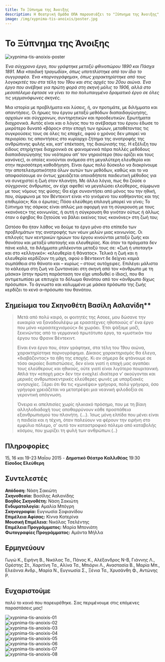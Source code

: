 ```yaml
---
title: Το Ξύπνημα της Άνοιξης
description: Η Θεατρική Ομάδα ΟΠΑ παρουσιάζει το "Ξύπνημα της Άνοιξης", ένα σύγχρονο έργο του Φρανκ Βέντεκιντ για τη νεότητα, την ελευθερία, τα διλήμματα και την αναζήτηση της ταυτότητας.
image: /img/xypnima-tis-anoixis/poster.jpg
---
```



# Το Ξύπνημα της Άνοιξης
![xypnima-tis-anoixis-poster](/img/xypnima-tis-anoixis/poster.jpg)

_Ένα σύγχρονο έργο, που γράφτηκε μεταξύ φθινοπώρου 1890 και Πάσχα 1891. Μια «παιδική τραγωδία», όπως υποτιτλίστηκε από τον ίδιο το συγγραφέα. Ένα «πορνογράφημα», όπως χαρακτηρίστηκε από τους λογοκριτές του στα τέλη του 19ου και στις αρχές του 20ου αιώνα. Ένα έργο που ανέβηκε για πρώτη φορά στη σκηνή μόλις το 1906, αλλά στο μεσοπόλεμο έφτασε να γίνει το πιο πολυπαιγμένο δραματικό έργο σε όλες τις γερμανόφωνες σκηνές._

Μια ιστορία με προβλήματα και λύσεις, ή, αν προτιμάτε, με διλήμματα και απαντήσεις. Οι ήρωες του έργου μεταξύ μεθόδων διαπαιδαγώγησης, αρχαίων και σύγχρονων, συντηρητικών και προοδευτικών. Ερωτήματα διαχρονικά. Αυτός είναι και ο λόγος που το ανέβασμα του έργου έδωσε το μικρότερο δυνατό «βάρος» στην εποχή των ηρώων, μεταθέτοντας τις συγκρούσεις τους σε όλες τις εποχές, αφού ο χρόνος δεν μπορεί να περιορίσει τις απαντήσεις στο κυρίαρχο ζήτημα της ανατροφής της ανθρώπινης φυλής και, κατ’ επέκταση, της διαιώνισής της. Η εξέλιξη του είδους στηρίχτηκε διαχρονικά σε φαινομενικά πάρα πολλές μεθόδους διαπαιδαγώγησης του νεότερου απ’ τον γηραιότερο (που ορίζει και τους κανόνες), οι οποίες κινούνται ανάμεσα στη μεγαλύτερη ελευθερία και στην περισσότερη καθοδήγηση. Είναι όμως πολύ δύσκολο να διακρίνουμε την αποτελεσματικότητα όλων αυτών των μεθόδων, καθώς και το να αποφασίσουμε αν όντως χρειάζεται οποιαδήποτε παιδευτική μέθοδος για να συνεχιστεί η ζωή στον πλανήτη. Με άλλα λόγια, πως θα ζούσε ο σύγχρονος άνθρωπος, αν είχε αφεθεί να μεγαλώσει ελεύθερος, σύμφωνα με τους νόμους της φύσης; Θα είχε συναντήσει από μόνος του την ηθική, που, σύμφωνα με τον Βέντεκιντ είναι «το γινόμενο του καθήκοντος και της επιθυμίας»; Και ο έρωτας; Πόσο ελεύθερη επιλογή μπορεί να γίνει; Το ξύπνημα της σάρκας είναι απλώς μια αφορμή για τη σύγκρουση με τους «κανόνες» της κοινωνίας, ή αυτή η σύγκρουση θα γινόταν ούτως ή άλλως όταν ο έφηβος θα ζητούσε να βάλει εκείνος τους «κανόνες» στη ζωή του;

Ωστόσο θα ήταν λάθος να δούμε το έργο μόνο στο επίπεδο των προβλημάτων της ανατροφής των νέων μελών μιας κοινωνίας. Οι επιλογές των κεντρικών ηρώων του έργου κινούνται μεταξύ ζωής και θανάτου και μεταξύ υποταγής και ελευθερίας. Και όταν τα πράγματα δεν πάνε καλά, τα διλήμματα μπλέκονται μεταξύ τους σε: «ζωή ή υποταγή» και στο «ελληνικό»: «ελευθερία ή θάνατος». Τελικά η ζωή και η ελευθερία κερδίζουν τη μάχη, αφού ο Βέντεκιντ δε δείχνει καμιά συμπάθεια στο θάνατο και – κυρίως – στους αυτόχειρες. Επιλέγει μάλιστα το κάλεσμα στη ζωή να ζωντανεύει στη σκηνή από τον «άνθρωπο με τη μάσκα» (στην πρώτη παράσταση τον είχε υποδυθεί ο ίδιος), που θα αντιμετωπίσει με επιτυχία το δόλωμα θανάτου από τον «άνθρωπο δίχως πρόσωπο». Το άγνωστο και καλυμμένο με μάσκα πρόσωπο της ζωής κερδίζει το κενό α–πρόσωπο του θανάτου.

## Σημείωμα του Σκηνοθέτη Βασίλη Ασλανίδη**
> Μετά από πολύ καιρό, οι φοιτητές της Ασοεε, μου δώσανε την ευκαιρία να ξαναδουλέψω με ερασιτέχνες ηθοποιούς σ’ ένα έργο που μόνο «ερασιτεχνισμούς» δε χωράει. Έτσι ψάξαμε μαζί, ξεκινώντας από το γερμανικό πρωτότυπο έργο, τα «μυστικά» του έργου του Φρανκ Βέντεκιντ.
> 
> Είναι ένα έργο που, όταν γράφτηκε, στα τέλη του 19ου αιώνα, χαρακτηρίστηκε πορνογράφημα. Δίκαιος χαρακτηρισμός θα έλεγα, «διαβάζοντας» τα ήθη της εποχής. Κι αν σήμερα δε φτάνουμε σε τόσο ακραίες διαπιστώσεις, δεν είναι γιατί η εποχή μας αγαπάει τους ελεύθερους και ηθικούς, ούτε γιατί είναι λιγότερο πουριτανική. Απλά την «εποχή μας» δεν την ενοχλεί ιδιαίτερα ν’ ακούγονται και μερικές ανθρωποκεντρικές ελεύθερες φωνές με υπαρξιακές ανησυχίες. Ξέρει ότι θα τις «χωνέψει» γρήγορα, πολύ γρήγορα, όσο γρήγορα χρειάζεται να μετατρέψει μια νεανική φιλοδοξία σε γεροντική απόγνωση.
> 
> Όνειρα κι απελπισίες χωρίς ηλικιακό πρόσημο, που με τη βίαιη αλληλοδιαδοχή τους αποθαρρύνουν κάθε προσπάθεια εξανθρωπισμού του πλανήτη. \{…\}. Ίσως μόνη ελπίδα που μένει είναι η παιδεία και η τέχνη, όταν παλεύουν να φέρουν την ειρήνη στο εμφύλιο πόλεμο, σ’ αυτό τον καταστροφικό πόλεμο από καταβολής κόσμου, που χωρίζει τη φυλή των ανθρώπων.\{..\}

## Πληροφορίες
15, 16 και 19-23 Μαΐου 2015 - **Δημοτικό Θέατρο Καλλιθέας** 19:30  
**Είσοδος Ελεύθερη**

## Συντελεστές
**Απόδοση:** Νάση Σακιώτη  
**Σκηνοθεσία:** Βασίλης Ασλανίδης  
**Βοηθός Σκηνοθέτη:** Νάση Σακιώτη  
**Ενδυματολογία:** Αμαλία Μπόγρη  
**Σκηνογραφία:** Ευγνωσία Σοφιανίδου  
**Επιμέλεια Αφίσας:** Κίννα Κατερίνα  
**Μουσική Επιμέλεια:** Νικόλας Τσελέντης  
**Επιμέλεια Προγράμματος:** Μαρία Μπονιάτη  
**Φωτογραφίες Προγράμματος:** Αμάντα Μήλλα

## Ερμηνεύουν
Γωγώ Κ., Ειρήνη Β., Νικόλας Τσ., Πάνος Κ., Αλέξανδρος Ν-Β, Γιάννης Λ., Ορέστης Στ., Χαριτίνη Τσ., Αλίνα Τσ., Μπιόρνι Λ., Αναστασία Β., Μαρία Μπ., Ελεάννα Ανδρ., Μαρία Ν., Ευγνωσία Σ., Ξένια Τσ., Χρυσάνθη Φ., Αντώνης Ρ.

## Ευχαριστούμε 
πολύ το κοινό που παρευρέθηκε. Σας περιμένουμε στις επόμενες παραστάσεις μας!

<ResponsiveYouTube videoId="leDBQcBBM30"/>

![xypnima-tis-anoixis-01](/img/xypnima-tis-anoixis/01.jpg)  
![xypnima-tis-anoixis-02](/img/xypnima-tis-anoixis/02.jpg)  
![xypnima-tis-anoixis-03](/img/xypnima-tis-anoixis/03.jpg)  
![xypnima-tis-anoixis-04](/img/xypnima-tis-anoixis/04.jpg)  
![xypnima-tis-anoixis-05](/img/xypnima-tis-anoixis/05.jpg)  
![xypnima-tis-anoixis-06](/img/xypnima-tis-anoixis/06.jpg)  
![xypnima-tis-anoixis-07](/img/xypnima-tis-anoixis/07.jpg)  
![xypnima-tis-anoixis-08](/img/xypnima-tis-anoixis/08.jpg)

